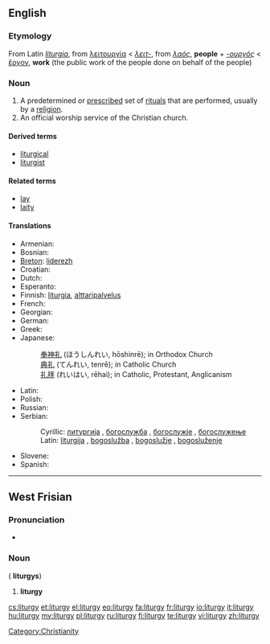 ==English==
{{wikipedia}}

===Etymology===
From Latin ''[[liturgia]]'', from {{etyl|grc}} [[λειτουργία]] < ''[[λειτ-]]'', from ''[[λαός]]'', '''people''' + ''[[-ουργός]]'' < [[ἔργον]], '''work''' (the public work of the people done on behalf of the people)

===Noun===
{{en-noun|liturgies}}

# A predetermined or [[prescribe]]d set of [[ritual]]s that are performed, usually by a [[religion]].
# An official worship service of the Christian church.

====Derived terms====
* [[liturgical]]
* [[liturgist]]

====Related terms====
* [[lay]]
* [[laity]]

====Translations====
{{trans-top|a predetermined or prescribed set of rituals}}
* Armenian: {{t-|hy|պատարագ|tr=patarag}}
* Bosnian: {{t-|bs|liturgija|f}}
* [[Breton]]: [[liderezh]] {{m}}
* Croatian: {{t-|hr|liturgija|f}}
* Dutch: {{t+|nl|liturgie|f}}
* Esperanto: {{t|eo|liturgio}}
* Finnish: [[liturgia]], [[alttaripalvelus]]
* French: {{t+|fr|liturgie|f}}
* Georgian: {{t|ka|ლიტურგია|tr=liturgia|sc=Geor}}
* German: {{t+|de|Liturgie|f}}
* Greek: {{t+|el|λειτουργία|f|tr=leitourgía}}
* Japanese:
*: [[奉神礼]] (ほうしんれい, hōshinrē); in Orthodox Church
*: [[典礼]] (てんれい, tenrē); in Catholic Church
*: [[礼拝]] (れいはい, rēhai); in Catholic, Protestant, Anglicanism
{{trans-mid}}
* Latin: {{t-|la|liturgia|f}}
* Polish: {{t+|pl|liturgia|f}}
* Russian: {{t+|ru|литургия|f|tr=liturgíja}}
* Serbian:
*: Cyrillic: [[литургија#Serbian|литургија]] {{f}}, [[богослужба]] {{f}}, [[богoслужје]] {{n}}, [[богослужeње]] {{n}}
*: Latin: [[liturgija#Serbian|liturgija]] {{f}}, [[bogoslužba]] {{f}}, [[bogoslužje]] {{n}}, [[bogosluženje]] {{n}}
* Slovene: {{t+|sl|liturgija|f}}
* Spanish: {{t|es|liturgia|f}}
{{trans-bottom}}

----

==West Frisian==

===Pronunciation===

* {{IPA|/litørˈɡi/|lang=fy}}

===Noun===
{{infl|fy|noun|g=c}} ({{p}} '''liturgys''')

# '''liturgy'''

[[Category:Christianity]]

[[cs:liturgy]]
[[et:liturgy]]
[[el:liturgy]]
[[eo:liturgy]]
[[fa:liturgy]]
[[fr:liturgy]]
[[io:liturgy]]
[[it:liturgy]]
[[hu:liturgy]]
[[my:liturgy]]
[[pl:liturgy]]
[[ru:liturgy]]
[[fi:liturgy]]
[[te:liturgy]]
[[vi:liturgy]]
[[zh:liturgy]]